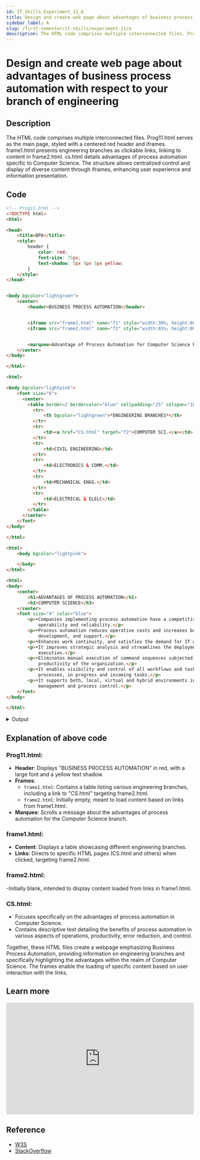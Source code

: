 ```yaml
---
id: IT_Skills_Experiment_11_A
title: Design and create web page about advantages of business process automation with respect to your branch of engineering
sidebar_label: A
slug: /first-semester/it-skills/experiment-11/a
description: The HTML code comprises multiple interconnected files. Prog11.html serves as the main page, styled with a centered red header and iframes. frame1.html presents engineering branches as clickable links, linking to content in frame2.html. cs.html details advantages of process automation specific to Computer Science. The structure allows centralized control and display of diverse content through iframes, enhancing user experience and information presentation.
---
```


# Design and create web page about advantages of business process automation with respect to your branch of engineering

## Description

The HTML code comprises multiple interconnected files. Prog11.html serves as the main page, styled with a centered red header and iframes. frame1.html presents engineering branches as clickable links, linking to content in frame2.html. cs.html details advantages of process automation specific to Computer Science. The structure allows centralized control and display of diverse content through iframes, enhancing user experience and information presentation.

## Code

```html title="Prog11.html"
<!-- Prog11.html -->
<!DOCTYPE html>
<html>

<head>
    <title>BPA</title>
    <style>
        header {
            color: red;
            font-size: 75px;
            text-shadow: 5px 5px 5px yellow;
        }
    </style>
</head>


<body bgcolor="lightgreen">
    <center>
        <header>BUSINESS PROCESS AUTOMATION</header>


        <iframe src="frame1.html" name="f1" style="width:30%; height:80vh;"></iframe>
        <iframe src="frame2.html" name="f2" style="width:65%; height:80vh;"></iframe>


        <marquee>Advantage of Process Automation for Computer Science branch</marquee>
    </center>
</body>

</html>
```

```html title="frame1.html"
<html>

<body bgcolor="lightpink">
    <font size="6">
      <center>
        <table border=2 bordercolor="blue" cellpadding="25" colspan="10">
          <tr>
              <th bgcolor="lightgreen">*ENGINEERING BRANCHES*</th>
          </tr>
          <tr>
              <td><a href="CS.html" target="f2">COMPUTER SCI.</a></td>
          </tr>
          <tr>
              <td>CIVIL ENGINEERING</td>
          </tr>
          <tr>
              <td>ELECTRONICS & COMM.</td>
          </tr>
          <tr>
              <td>MECHANICAL ENGG.</td>
          </tr>
          <tr>
              <td>ELECTRICAL & ELELC</td>
          </tr>
        </table>
      </center>
    </font>
</body>

</html>
```

```html title="frame2.html"
<html>
    <body bgcolor="lightpink">

    </body>
</html>
```


```html title="cs.html"
<html>
<body>
    <center>
        <h1>ADVANTAGES OF PROCESS AUTOMATION</h1>
        <h3>COMPUTER SCIENCE</h3>
    </center>
    <font size="4" color="blue">
        <p>•Companies implementing process automation have a competitive advantage over their competitors, both in
            operability and reliability.</p>
        <p>•Process automation reduces operative costs and increases both, speed and reliability of task implementation,
            development, and support.</p>
        <p>•Enhances work continuity, and satisfies the demand for IT departments and computer systems.</p>
        <p>•It improves strategic analysis and streamlines the deployment of applications through automated job
            execution.</p>
        <p>•Eliminates manual execution of command sequences subjected to human error, increasing efficiency and
            productivity of the organization.</p>
        <p>•It enables visibility and control of all workflows and tasks, providing status reports of completed
            processes, in progress and incoming tasks.</p>
        <p>•It supports both, local, virtual and hybrid environments in the Cloud, increasing the possibilities of
            management and process control.</p>
    </font>
</body>

</html>
```

<details>
  <summary>Output</summary>

<img src={"https://i.imgur.com/7h11S2d.png"} style={{ borderRadius: "10px" }} />
<img src={"https://i.imgur.com/AFbokkP.png"} style={{ borderRadius: "10px" }} />

</details>

## Explanation of above code

### **Prog11.html**:

- **Header**: Displays "BUSINESS PROCESS AUTOMATION" in red, with a large font and a yellow text shadow.
- **Frames**:
  - `frame1.html`: Contains a table listing various engineering branches, including a link to "CS.html" targeting frame2.html.
  - `frame2.html`: Initially empty, meant to load content based on links from frame1.html.
- **Marquee**: Scrolls a message about the advantages of process automation for the Computer Science branch.

### **frame1.html**:

- **Content**: Displays a table showcasing different engineering branches.
- **Links**: Directs to specific HTML pages (CS.html and others) when clicked, targeting frame2.html.

### **frame2.html**:

-Initially blank, intended to display content loaded from links in frame1.html.

### **CS.html**:

- Focuses specifically on the advantages of process automation in Computer Science.
- Contains descriptive text detailing the benefits of process automation in various aspects of operations, productivity, error reduction, and control.

Together, these HTML files create a webpage emphasizing Business Process Automation, providing information on engineering branches and specifically highlighting the advantages within the realm of Computer Science. The frames enable the loading of specific content based on user interaction with the links.

## Learn more

<iframe width="100%" height="300px" src="https://www.youtube.com/embed/npnp--SSx_8" title="How To Embed YouTube Videos with iframe Tag in HTML - Tutorial for Beginners" frameborder="0" allow="accelerometer; autoplay; clipboard-write; encrypted-media; gyroscope; picture-in-picture; web-share" allowfullscreen></iframe>

## Reference

- [W3S](https://www.w3schools.com/howto/howto_css_responsive_iframes.asp)
- [StackOverflow](https://stackoverflow.com/questions/2979860/how-are-iframes-used-in-html)
